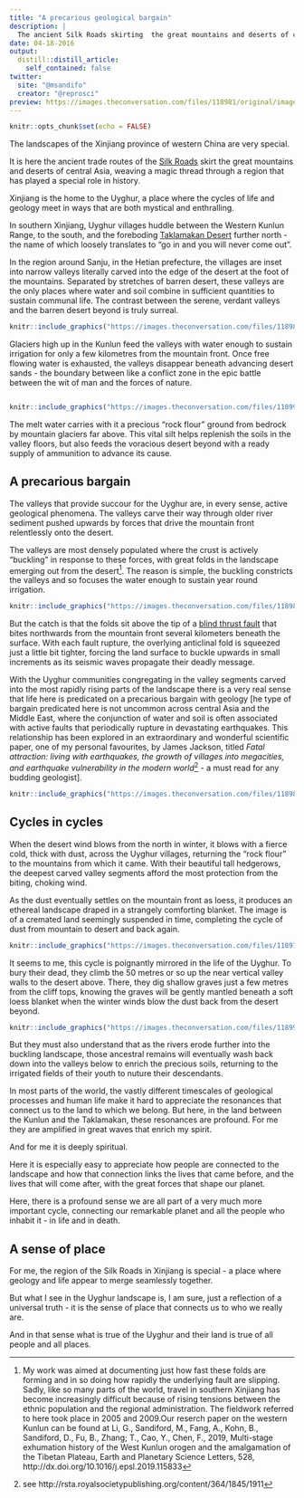 ```yaml
---
title: "A precarious geological bargain"
description: |
  The ancient Silk Roads skirting  the great mountains and deserts of central Asia, weave a magic thread through a region that has played a special role in history, in a land shaped by tremendous geological forces.
date: 04-18-2016
output:
  distill::distill_article:
    self_contained: false
twitter:
  site: "@msandifo"
  creator: "@reprosci"
preview: https://images.theconversation.com/files/118981/original/image-20160416-11155-4lmc0b.jpg?ixlib=rb-1.1.0&q=45&auto=format&w=1000&fit=clip
---
```


```r
knitr::opts_chunk$set(echo = FALSE)
```



The landscapes of the Xinjiang province of western China are very special.

It is here the ancient trade routes of the [Silk Roads](https://en.wikipedia.org/wiki/Silk_Road) skirt  the great mountains and deserts of central Asia, weaving a magic thread through a region that has played a special role in history.

Xinjiang is the home to the Uyghur, a place where the cycles of life and geology meet in ways that are both mystical and enthralling. 

In southern Xinjiang,  Uyghur villages huddle between the Western Kunlun Range, to the south, and the foreboding [Taklamakan Desert](https://en.wikipedia.org/wiki/Taklamakan_Desert) further north - the name of which loosely translates to  "go in and you will never come out".

In the region around Sanju, in the Hetian prefecture, the villages are inset into narrow valleys literally carved into the edge of the desert at the foot of the mountains.  Separated by stretches of barren desert, these valleys are the only places where water and soil combine in sufficient quantities to sustain communal life. The contrast between the serene, verdant valleys and the barren desert beyond is truly surreal.

```r
knitr::include_graphics("https://images.theconversation.com/files/118982/original/image-20160416-11182-154rce5.jpg")
```

Glaciers high up in the Kunlun feed the valleys with water enough to sustain irrigation for only a few kilometres from the mountain front. Once free flowing water is exhausted,  the valleys  disappear beneath advancing desert sands -  the boundary between like a conflict zone in the epic battle between the wit of man and the forces of nature. 

<image id="118996" align="centre" caption="The limits of communal life depend on the amount of water available for irrigation. The photo shows the desert dunes at the downstream limit of irrigation in one of the valleys incised into the rising Sanju Anticline, the axis of which traces the distant hills." zoomable="true" />

```r
knitr::include_graphics("https://images.theconversation.com/files/118996/original/image-20160416-11194-14icauv.jpg?ixlib=rb-1.1.0&q=45&auto=format&w=1000&fit=clip")
```


The melt water carries with it a precious “rock flour” ground from bedrock by  mountain glaciers far above.  This vital silt helps replenish the soils in the valley floors, but also feeds the voracious desert beyond with a ready supply of ammunition to advance its cause. 

 
## A precarious bargain

The valleys that provide succour for the Uyghur are, in every sense, active geological phenomena. The valleys carve their way through older river sediment pushed upwards by forces that drive the  mountain front  relentlessly onto the desert.    


The valleys are most densely populated where the crust is actively "buckling" in response to these forces, with great folds in the landscape  emerging out from the desert^[My work was aimed at documenting just how fast these folds are forming and in so doing how rapidly the underlying fault are slipping. Sadly, like so many parts of the world, travel in southern Xinjiang has become increasingly difficult because of rising tensions between the ethnic population and the regional administration. The fieldwork referred to here took place in 2005 and 2009.Our reserch paper on the western Kunlun can be found at Li, G., Sandiford, M., Fang, A., Kohn, B., Sandiford, D., Fu, B., Zhang; T., Cao, Y., Chen, F., 2019, Multi-stage exhumation history of the West Kunlun orogen and the amalgamation of the Tibetan Plateau, Earth and Planetary Science Letters, 528, http://dx.doi.org/10.1016/j.epsl.2019.115833]. The reason is simple, the buckling constricts the valleys and so focuses the water enough to sustain year round irrigation. 

 
```r
knitr::include_graphics("https://images.theconversation.com/files/118981/original/image-20160416-11155-4lmc0b.jpg?ixlib=rb-1.1.0&q=45&auto=format&w=1000&fit=clip")
```
But the catch is that the folds sit above the tip of a [blind thrust fault](https://en.wikipedia.org/wiki/Thrust_fault#Fault-propagation_folds) that bites northwards from the mountain front several kilometers beneath the surface. With each fault rupture, the overlying anticlinal fold is squeezed just a little bit tighter, forcing the land surface to buckle upwards in small increments as its seismic waves propagate their deadly message.

With the Uyghur communities congregating in the valley segments carved into the most rapidly rising parts of the landscape there is a very real sense that life here is predicated on a precarious bargain with geology [he type of bargain predicated here is not uncommon across central Asia and the Middle East, where the conjunction of water and soil is often associated with active faults that periodically rupture in devastating earthquakes. 
This relationship has been explored in an extraordinary and wonderful scientific paper, one of my personal favourites,  by James Jackson, titled _Fatal attraction: living with earthquakes, the growth of villages into megacities, and earthquake vulnerability in the modern world_^[see http://rsta.royalsocietypublishing.org/content/364/1845/1911] - a must read for any budding geologist]. 



```r
knitr::include_graphics("https://images.theconversation.com/files/118986/original/image-20160416-11188-chk4oz.jpg?ixlib=rb-1.1.0&q=45&auto=format&w=1000&fit=clip")
```

 


## Cycles in cycles

When the desert wind blows from the north in winter, it blows with a fierce cold, thick with dust, across the Uyghur villages, returning the "rock flour"  to the mountains from which it came. With their beautiful tall hedgerows, the deepest carved valley segments afford the most protection from the biting, choking wind.

As the dust eventually settles on the mountain front as loess, it produces an ethereal landscape draped in a strangely comforting blanket. The image is of  a cremated land seemingly suspended in time, completing the cycle of dust from mountain to desert and back again. 
 

```r
knitr::include_graphics("https://images.theconversation.com/files/118978/original/image-20160416-11167-pcjc9h.jpg?ixlib=rb-1.1.0&q=45&auto=format&w=1000&fit=clip")
```

It seems to me, this cycle is poignantly mirrored in the life of the Uyghur. To bury their dead, they climb the 50 metres or so up the near vertical valley walls to the desert above.  There, they dig shallow graves just a few metres from the cliff tops, knowing the graves will be gently mantled beneath a soft loess blanket when the winter winds blow the dust back from the desert beyond.

 

```r
knitr::include_graphics("https://images.theconversation.com/files/118993/original/image-20160416-11194-661gkb.jpg?ixlib=rb-1.1.0&q=45&auto=format&w=1000&fit=clip")
```

But they must also understand that as the rivers erode further into the buckling landscape,  those ancestral remains will eventually wash back down into the valleys below to enrich the precious soils, returning to the irrigated fields of their youth to nuture their descendants. 

In most parts of the world, the vastly different timescales of geological processes and human life make it hard to appreciate the resonances that connect us to the land to which we belong. But here, in the land between the Kunlun and the Taklamakan, these resonances are profound. For me they are amplified in great waves that enrich my spirit.

And for me it is deeply spiritual. 

Here it is especially easy to appreciate how people are connected to the landscape and how that connection links the lives that came before, and the lives that will come after, with the great forces that shape our planet. 

Here, there is a profound sense we are all part of a very much more important cycle, connecting our remarkable planet and all the people who inhabit it - in  life and in  death.

## A sense of place

For me,  the region of the Silk Roads in Xinjiang is special - a place where geology and life appear to merge seamlessly together.

But what I see in the Uyghur landscape is, I am sure, just a reflection of a universal truth - it is the sense of place that connects us to who we really are. 

And in that sense what is true of the Uyghur and their land is true of all people and all places. 

